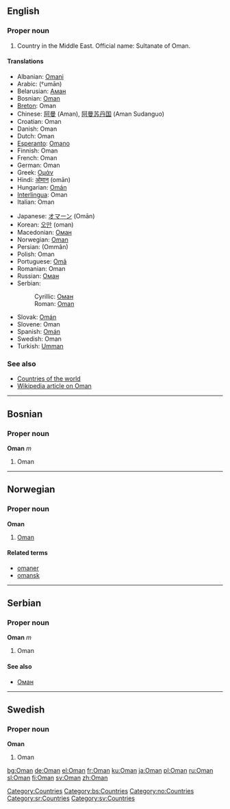 {{see|oman}}
==English==

===Proper noun===
{{en-proper noun}}

# Country in the Middle East. Official name: Sultanate of Oman.

====Translations====
{{top}}
*Albanian: [[Omani]]
*Arabic: {{ARchar|[[عمان|عُمَان]]}} (ˤumān) {{f}}
*Belarusian: [[Аман]] {{m}}
*Bosnian: [[Oman#Bosnian|Oman]] {{m}}
*[[Breton]]: Oman
*Chinese: [[阿曼]] (Aman), [[阿曼苏丹国]] (Aman Sudanguo)
*Croatian: Oman {{m}}
*Danish: Oman
*Dutch: Oman
*[[Esperanto]]: [[Omano]]
*Finnish: Oman
*French: Oman {{m}}
*German: Oman
*Greek: [[Ομάν]]
*Hindi: [[ओमान]] (omān)
*Hungarian: [[Omán]]
*[[Interlingua]]: Oman
*Italian: Oman {{m}}
{{mid}}
*Japanese: [[オマーン]] (Omān)
*Korean: [[오만]] (oman)
*Macedonian: [[Оман]] {{m}}
*Norwegian: [[#Norwegian|Oman]]
*Persian: {{FAchar|[[عمان]]}} (Ommân)
*Polish: Oman
*Portuguese: [[Omã]]
*Romanian: Oman {{n}}
*Russian: [[Оман#Russian|Оман]]
*Serbian:
*:Cyrillic: [[Оман#Serbian|Оман]] {{m}}
*:Roman: [[Oman#Serbian|Oman]] {{m}}
*Slovak: [[Omán]] {{m}}
*Slovene: Oman {{m}}
*Spanish: [[Omán]]
*Swedish: Oman
*Turkish: [[Umman]]
{{bottom}}

===See also===
*[[Countries of the world]]
*[[w:Oman|Wikipedia article on Oman]]
[[Category:Countries]]

----

==Bosnian==
===Proper noun===
'''Oman''' ''m''
#Oman
[[Category:bs:Countries]]

----

==Norwegian==
===Proper noun===
[[Category:no:Countries]]
'''Oman'''
#[[#English|Oman]]
====Related terms====
*[[omaner]]
*[[omansk]]

----

==Serbian==
===Proper noun===
'''Oman''' ''m''
#Oman
====See also====
*[[Оман#Serbian|Оман]]
[[Category:sr:Countries]]

----

==Swedish==
===Proper noun===
'''Oman'''
#Oman
[[Category:sv:Countries]]

[[bg:Oman]]
[[de:Oman]]
[[el:Oman]]
[[fr:Oman]]
[[ku:Oman]]
[[ja:Oman]]
[[pl:Oman]]
[[ru:Oman]]
[[sl:Oman]]
[[fi:Oman]]
[[sv:Oman]]
[[zh:Oman]]